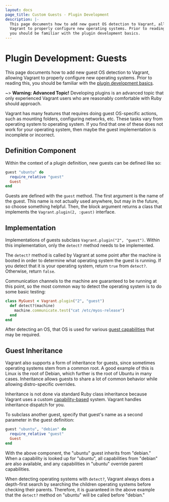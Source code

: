 ```yaml
---
layout: docs
page_title: Custom Guests - Plugin Development
description: |-
  This page documents how to add new guest OS detection to Vagrant, allowing
  Vagrant to properly configure new operating systems. Prior to reading this,
  you should be familiar with the plugin development basics.
---
```


# Plugin Development: Guests

This page documents how to add new guest OS detection to Vagrant, allowing
Vagrant to properly configure new operating systems.
Prior to reading this, you should be familiar
with the [plugin development basics](/docs/plugins/development-basics).

~> **Warning: Advanced Topic!** Developing plugins is an
advanced topic that only experienced Vagrant users who are reasonably
comfortable with Ruby should approach.

Vagrant has many features that requires doing guest OS-specific
actions, such as mounting folders, configuring networks, etc. These
tasks vary from operating system to operating system. If you find that
one of these does not work for your operating system, then maybe the
guest implementation is incomplete or incorrect.

## Definition Component

Within the context of a plugin definition, new guests can be defined
like so:

```ruby
guest "ubuntu" do
  require_relative "guest"
  Guest
end
```

Guests are defined with the `guest` method. The first argument is the
name of the guest. This name is not actually used anywhere, but may in the
future, so choose something helpful. Then, the block argument returns a
class that implements the `Vagrant.plugin(2, :guest)` interface.

## Implementation

Implementations of guests subclass `Vagrant.plugin("2", "guest")`. Within
this implementation, only the `detect?` method needs to be implemented.

The `detect?` method is called by Vagrant at some point after the machine
is booted in order to determine what operating system the guest is running.
If you detect that it is your operating system, return `true` from `detect?`.
Otherwise, return `false`.

Communication channels to the machine are guaranteed to be running at this
point, so the most common way to detect the operating system is to do
some basic testing:

```ruby
class MyGuest < Vagrant.plugin("2", "guest")
  def detect?(machine)
    machine.communicate.test("cat /etc/myos-release")
  end
end
```

After detecting an OS, that OS is used for various
[guest capabilities](/docs/plugins/guest-capabilities) that may be
required.

## Guest Inheritance

Vagrant also supports a form of inheritance for guests, since sometimes
operating systems stem from a common root. A good example of this is Linux
is the root of Debian, which further is the root of Ubuntu in many cases.
Inheritance allows guests to share a lot of common behavior while allowing
distro-specific overrides.

Inheritance is not done via standard Ruby class inheritance because Vagrant
uses a custom [capability-based](/docs/plugins/guest-capabilities) system.
Vagrant handles inheritance dispatch for you.

To subclass another guest, specify that guest's name as a second parameter
in the guest definition:

```ruby
guest "ubuntu", "debian" do
  require_relative "guest"
  Guest
end
```

With the above component, the "ubuntu" guest inherits from "debian." When
a capability is looked up for "ubuntu", all capabilities from "debian" are
also available, and any capabilities in "ubuntu" override parent capabilities.

When detecting operating systems with `detect?`, Vagrant always does a
depth-first search by searching the children operating systems before
checking their parents. Therefore, it is guaranteed in the above example
that the `detect?` method on "ubuntu" will be called before "debian."
